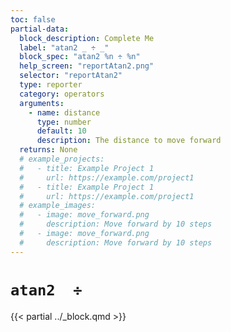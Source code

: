 ```yaml
---
toc: false
partial-data:
  block_description: Complete Me
  label: "atan2 _ ÷ _"
  block_spec: "atan2 %n ÷ %n"
  help_screen: "reportAtan2.png"
  selector: "reportAtan2"
  type: reporter
  category: operators
  arguments:
    - name: distance
      type: number
      default: 10
      description: The distance to move forward
  returns: None
  # example_projects:
  #   - title: Example Project 1
  #     url: https://example.com/project1
  #   - title: Example Project 1
  #     url: https://example.com/project1
  # example_images:
  #   - image: move_forward.png
  #     description: Move forward by 10 steps
  #   - image: move_forward.png
  #     description: Move forward by 10 steps
---
```


# `atan2  ÷` { .unnumbered }

{{< partial ../_block.qmd >}}
